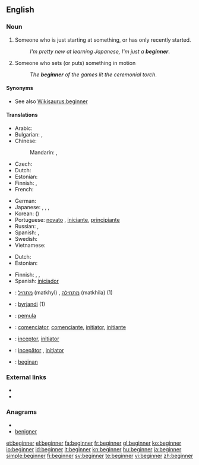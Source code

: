 ==English==

===Noun===
{{en-noun}}

# Someone who is just starting at something, or has only recently started.
#: ''I'm pretty new at learning Japanese, I'm just a '''beginner'''''.
# Someone who sets (or puts) something in motion
#: ''The '''beginner''' of the games lit the ceremonial torch''.

====Synonyms====
* See also [[Wikisaurus:beginner]]

====Translations====
{{trans-top|someone who just recently started}}
* Arabic: {{t|ar|مبتدئ|m|tr=mubtadi'|sc=Arab}}
* Bulgarian: {{t|bg|начинаещ|m|tr=nachinaješt|sc=Cyrl}},  {{t|bg|новак|m|tr=novak|sc=Cyrl}}
* Chinese:
*: Mandarin: {{t|zh|初學者|sc=Hani}},  {{t|zh|初学者|tr=chūxuézhě|sc=Hani}}
* Czech: {{t-|cs|začátečník|m}}
* Dutch: {{t-|nl|beginner|m}}
* Estonian: {{t-|et|algaja}}
* Finnish: {{t+|fi|aloittelija}}, {{t-|fi|vasta-alkaja}}
* French: {{t+|fr|débutant|m}}
{{trans-mid}}
* German: {{t+|de|Anfänger|m}}
* Japanese: {{t|ja|初心者|tr=しょしんしゃ, shoshinsha|sc=Jpan}},  {{t|ja|初学者|tr=しょがくしゃ, shogakusha|sc=Jpan}},  {{t|ja|ビギナー |tr=biginā|sc=Jpan}},  {{t|ja|新参|tr=しんざん, shinzan|sc=Jpan}}
* Korean: {{t|ko|초심자|tr=chosimja|sc=Kore}} ({{t|ko|初心者|sc=Kore}})
* Portuguese: [[novato]] {{m}}, [[iniciante]], [[principiante]]
* Russian: {{t|ru|начинающий|m|tr=nachinájuščij|sc=Cyrl}},  {{t|ru|новичок|m|tr=novičók|sc=Cyrl}}
* Spanish: {{t+|es|principiante}}, {{t-|es|iniciado}}
* Swedish: {{t+|sv|nybörjare|c}}
* Vietnamese: {{t|vi|người bắt đầu}}
{{trans-bottom}}

{{trans-top|someone who sets something in motion}}
* Dutch: {{t-|nl|starter}}
* Estonian: {{t-|et|alustaja}}
{{trans-mid}}
* Finnish: {{t+|fi|avaaja}}, {{t-|fi|aloittaja}},  {{t+|fi|alkuunpanija}}
* Spanish: [[iniciador]]
{{trans-bottom}}

{{checktrans-top}}
* {{ttbc|Hebrew}}: [[מתחיל]] (matkhyl) {{m}}, [[מתחילה]] (matkhila) {{f}} (1)
* {{ttbc|Icelandic}}: [[byrjandi]] {{m}} (1)
* {{ttbc|Indonesian}}: [[mula|pemula]]
* {{ttbc|Interlingua}}: [[comenciator]], [[comenciante]], [[initiator]], [[initiante]]
* {{ttbc|Latin}}: [[inceptor]], [[initiator]]
* {{ttbc|Romanian}}: [[incepător]] {{m}}, [[iniţiator]] {{m}}
* {{ttbc|Volapük}}: [[beginan]]
{{checktrans-bottom}}

===External links===
* {{R:Webster 1913}}
* {{R:Century 1911}}

===Anagrams===
* {{alphagram|beeginnr}}
* [[benigner#English|benigner]]

[[et:beginner]]
[[el:beginner]]
[[fa:beginner]]
[[fr:beginner]]
[[gl:beginner]]
[[ko:beginner]]
[[io:beginner]]
[[id:beginner]]
[[it:beginner]]
[[kn:beginner]]
[[hu:beginner]]
[[ja:beginner]]
[[simple:beginner]]
[[fi:beginner]]
[[sv:beginner]]
[[te:beginner]]
[[vi:beginner]]
[[zh:beginner]]